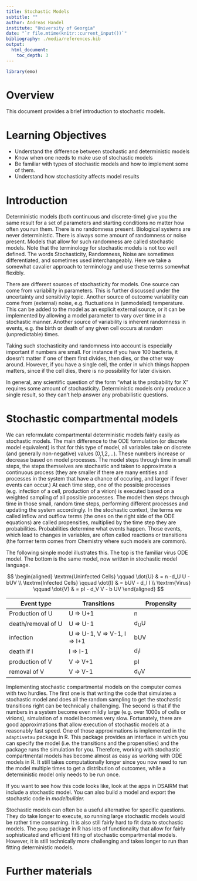 ```yaml
---
title: Stochastic Models
subtitle: ""
author: Andreas Handel
institute: "University of Georgia"
date: "`r file.mtime(knitr::current_input())`"
bibliography: ./media/references.bib
output: 
  html_document:
    toc_depth: 3
---
```


```r
library(emo)
```



# Overview
This document provides a brief introduction to stochastic models.

# Learning Objectives
* Understand the difference between stochastic and deterministic models
* Know when one needs to make use of stochastic models
* Be familiar with types of stochastic models and how to implement some of them.
* Understand how stochasticity affects model results 


# Introduction 

Deterministic models (both continuous and discrete-time) give you the same result for a set of parameters and starting conditions no matter how often you run them. There is no randomness present. Biological systems are never deterministic. There is always some amount of randomness or noise present. Models that allow for such randomness are called stochastic models. Note that the terminology for stochastic models is not too well defined. The words Stochasticity, Randomness, Noise are sometimes differentiated, and sometimes used interchangeably. Here we take a somewhat cavalier approach to terminology and use these terms somewhat flexibly.

There are different sources of stochasticity for models. One source can come from variability in parameters. This is further discussed under the uncertainty and sensitivity topic. Another source of outcome variability can come from (external) noise, e.g. fluctuations in (unmodeled) temperature. This can be added to the model as an explicit external source, or it can be implemented by allowing a model parameter to vary over time in a stochastic manner. Another source of variability is inherent randomness in events, e.g. the birth or death of any given cell occurs at random (unpredictable) times.

Taking such stochasticity and randomness into account is especially important if numbers are small. For instance if you have 100 bacteria, it doesn't matter if one of them first divides, then dies, or the other way around. However, if you have a single cell, the order in which things happen matters, since if the cell dies, there is no possibility for later division. 

In general, any scientific question of the form "what is the probability for X" requires some amount of stochasticity. Deterministic models only produce a single result, so they can't help answer any probabilistic questions.


# Stochastic compartmental models
We can reformulate compartmental deterministic models fairly easily as stochastic models. 
The main difference to the ODE formulation (or discrete model equivalent) is that for this type of model, all variables take on discrete (and generally non-negative) values (0,1,2,...). These numbers increase or decrease based on model processes. The model steps through time in small steps, the steps themselves are stochastic and taken to approximate a continuous process (they are smaller if there are many entities and processes in the system that have a chance of occuring, and larger if fever events can occur.) At each time step, one of the possible processes (e.g. infection of a cell, production of a virion) is executed based on a weighted sampling of all possible processes. The model then steps through time in those small, random time steps, performing different processes and updating the system accordingly. In the stochastic context, the terms we called inflow and outflow terms (the ones on the right side of the ODE equations) are called propensities, multiplied by the time step they are probabilities. Probabilities determine what events happen. Those events, which lead to changes in variables, are often called reactions or transitions (the former term comes from Chemistry where such models are common).

The following simple model illustrates this. The top is the familiar virus ODE model. The bottom is the same model, now written in stochastic model language.


$$
\begin{aligned}
\textrm{Uninfected Cells} \qquad \dot{U} & = n -d_U U - bUV \\
\textrm{Infected Cells} \qquad \dot{I} & =  bUV - d_I I \\     
\textrm{Virus} \qquad  \dot{V} & =  pI - d_V V -  b UV 
\end{aligned}
$$

Event type              |  Transitions                  |   Propensity      |
----------              |  -----------                  |   ----------      |
Production of U         |  U => U+1                     |   n            |
death/removal of U      |  U => U-1                     |   d~U~U           |
infection               |  U => U-1, V => V-1, I => I+1 |   bUV           |
death if I              |  I => I-1                     |   d~I~I          |
production of V         |  V => V+1                     |   pI          |
removal of V            |  V => V-1                     |   d~V~V          | 


Implementing stochastic compartmental models on the computer comes with two hurdles. The first one is that writing the code that simulates a stochastic model and does all the random sampling to get the stochastic transitions right can be technically challenging. The second is that if the numbers in a system become even mildly large (e.g. over 1000s of cells or virions), simulation of a model becomes very slow. Fortunately, there are good approximations that allow execution of stochastic models at a reasonably fast speed. One of those approximations is implemented in the `adaptivetau` package in R. This package provides an interface in which you can specify the model (i.e. the transitions and the propensities) and the package runs the simulation for you. Therefore, working with stochastic compartmental models has become almost as easy as working with ODE models in R. It still takes computationally longer since you now need to run the model multiple times to get a distribution of outcomes, while a deterministic model only needs to be run once. 

If you want to see how this code looks like, look at the apps in DSAIRM that include a stochastic model. You can also build a model and export the stochastic code in _modelbuilder._

Stochastic models can often be a useful alternative for specific questions. They do take longer to execute, so running large stochastic models would be rather time consuming. It is also still fairly hard to fit data to stochastic models. The `pomp` package in R has lots of functionality that allow for fairly sophisticated and efficient fitting of stochastic compartmental models. However, it is still technically more challenging and takes longer to run than fitting deterministic models.



# Further materials

